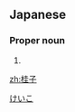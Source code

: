 ==Japanese==
{{ja-kanjitab|桂|子}}

===Proper noun===
{{ja-pos|proper|けいこ}}

# {{given name|female|lang=ja}}

[[Category:Japanese female given names|けいこ]]

[[zh:桂子]]